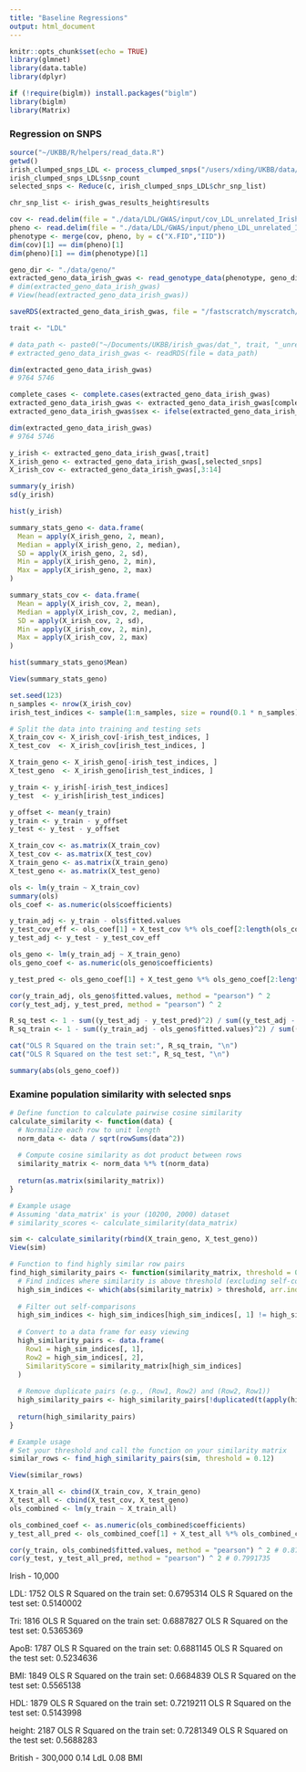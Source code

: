 ```yaml
---
title: "Baseline Regressions"
output: html_document
---
```


```r
knitr::opts_chunk$set(echo = TRUE)
library(glmnet)
library(data.table)
library(dplyr)

if (!require(biglm)) install.packages("biglm")
library(biglm)
library(Matrix)
```


### Regression on SNPS

```r
source("~/UKBB/R/helpers/read_data.R")
getwd()
irish_clumped_snps_LDL <- process_clumped_snps("/users/xding/UKBB/data/LDL/clump/unrelated_irish_snp_clump/", "irish", "LDL", chromosomes = 1:22)
irish_clumped_snps_LDL$snp_count
selected_snps <- Reduce(c, irish_clumped_snps_LDL$chr_snp_list)
```



```r
chr_snp_list <- irish_gwas_results_height$results

cov <- read.delim(file = "./data/LDL/GWAS/input/cov_LDL_unrelated_Irish.txt", header = TRUE, sep = "\t")
pheno <- read.delim(file = "./data/LDL/GWAS/input/pheno_LDL_unrelated_Irish.txt", header = TRUE,  sep = "\t")
phenotype <- merge(cov, pheno, by = c("X.FID","IID"))
dim(cov)[1] == dim(pheno)[1]
dim(pheno)[1] == dim(phenotype)[1]

geno_dir <- "./data/geno/"
extracted_geno_data_irish_gwas <- read_genotype_data(phenotype, geno_dir, chr_snp_list)
# dim(extracted_geno_data_irish_gwas)
# View(head(extracted_geno_data_irish_gwas))

saveRDS(extracted_geno_data_irish_gwas, file = "/fastscratch/myscratch/xding/UKBB/irish_gwas/dat_LDL_unrelated_irish_pheotype_genotype_irish_gwas_all_snps_p005.rds")

```



```r
trait <- "LDL"

# data_path <- paste0("~/Documents/UKBB/irish_gwas/dat_", trait, "_unrelated_irish_pheotype_genotype_irish_gwas_all_snps_p005.rds")
# extracted_geno_data_irish_gwas <- readRDS(file = data_path)

dim(extracted_geno_data_irish_gwas)
# 9764 5746

complete_cases <- complete.cases(extracted_geno_data_irish_gwas)
extracted_geno_data_irish_gwas <- extracted_geno_data_irish_gwas[complete_cases, ]
extracted_geno_data_irish_gwas$sex <- ifelse(extracted_geno_data_irish_gwas$sex == "Female", 1, 0)

dim(extracted_geno_data_irish_gwas)
# 9764 5746

```



```r

y_irish <- extracted_geno_data_irish_gwas[,trait]
X_irish_geno <- extracted_geno_data_irish_gwas[,selected_snps]
X_irish_cov <- extracted_geno_data_irish_gwas[,3:14]

summary(y_irish)
sd(y_irish)

hist(y_irish)

```



```r
summary_stats_geno <- data.frame(
  Mean = apply(X_irish_geno, 2, mean),
  Median = apply(X_irish_geno, 2, median),
  SD = apply(X_irish_geno, 2, sd),
  Min = apply(X_irish_geno, 2, min),
  Max = apply(X_irish_geno, 2, max)
)

summary_stats_cov <- data.frame(
  Mean = apply(X_irish_cov, 2, mean),
  Median = apply(X_irish_cov, 2, median),
  SD = apply(X_irish_cov, 2, sd),
  Min = apply(X_irish_cov, 2, min),
  Max = apply(X_irish_cov, 2, max)
)

hist(summary_stats_geno$Mean)

View(summary_stats_geno)
```



```r
set.seed(123)
n_samples <- nrow(X_irish_cov)
irish_test_indices <- sample(1:n_samples, size = round(0.1 * n_samples), replace = FALSE)

# Split the data into training and testing sets
X_train_cov <- X_irish_cov[-irish_test_indices, ]
X_test_cov  <- X_irish_cov[irish_test_indices, ]

X_train_geno <- X_irish_geno[-irish_test_indices, ]
X_test_geno  <- X_irish_geno[irish_test_indices, ]

y_train <- y_irish[-irish_test_indices]
y_test  <- y_irish[irish_test_indices]

y_offset <- mean(y_train)
y_train <- y_train - y_offset
y_test <- y_test - y_offset

X_train_cov <- as.matrix(X_train_cov)
X_test_cov <- as.matrix(X_test_cov)
X_train_geno <- as.matrix(X_train_geno)
X_test_geno <- as.matrix(X_test_geno)

ols <- lm(y_train ~ X_train_cov)
summary(ols)
ols_coef <- as.numeric(ols$coefficients)

y_train_adj <- y_train - ols$fitted.values
y_test_cov_eff <- ols_coef[1] + X_test_cov %*% ols_coef[2:length(ols_coef)]
y_test_adj <- y_test - y_test_cov_eff
```



```r
ols_geno <- lm(y_train_adj ~ X_train_geno)
ols_geno_coef <- as.numeric(ols_geno$coefficients)

y_test_pred <- ols_geno_coef[1] + X_test_geno %*% ols_geno_coef[2:length(ols_geno_coef)]

cor(y_train_adj, ols_geno$fitted.values, method = "pearson") ^ 2
cor(y_test_adj, y_test_pred, method = "pearson") ^ 2

R_sq_test <- 1 - sum((y_test_adj - y_test_pred)^2) / sum((y_test_adj - mean(y_test_adj))^2)
R_sq_train <- 1 - sum((y_train_adj - ols_geno$fitted.values)^2) / sum((y_train_adj - mean(y_train_adj))^2)

cat("OLS R Squared on the train set:", R_sq_train, "\n")
cat("OLS R Squared on the test set:", R_sq_test, "\n")

summary(abs(ols_geno_coef))

```

### Examine population similarity with selected snps


```r

# Define function to calculate pairwise cosine similarity
calculate_similarity <- function(data) {
  # Normalize each row to unit length
  norm_data <- data / sqrt(rowSums(data^2))
  
  # Compute cosine similarity as dot product between rows
  similarity_matrix <- norm_data %*% t(norm_data)
  
  return(as.matrix(similarity_matrix))
}

# Example usage
# Assuming 'data_matrix' is your (10200, 2000) dataset
# similarity_scores <- calculate_similarity(data_matrix)

sim <- calculate_similarity(rbind(X_train_geno, X_test_geno))
View(sim)

# Function to find highly similar row pairs
find_high_similarity_pairs <- function(similarity_matrix, threshold = 0.8) {
  # Find indices where similarity is above threshold (excluding self-comparisons)
  high_sim_indices <- which(abs(similarity_matrix) > threshold, arr.ind = TRUE)
  
  # Filter out self-comparisons
  high_sim_indices <- high_sim_indices[high_sim_indices[, 1] != high_sim_indices[, 2], ]
  
  # Convert to a data frame for easy viewing
  high_similarity_pairs <- data.frame(
    Row1 = high_sim_indices[, 1],
    Row2 = high_sim_indices[, 2],
    SimilarityScore = similarity_matrix[high_sim_indices]
  )
  
  # Remove duplicate pairs (e.g., (Row1, Row2) and (Row2, Row1))
  high_similarity_pairs <- high_similarity_pairs[!duplicated(t(apply(high_similarity_pairs[, 1:2], 1, sort))), ]
  
  return(high_similarity_pairs)
}

# Example usage
# Set your threshold and call the function on your similarity matrix
similar_rows <- find_high_similarity_pairs(sim, threshold = 0.12)

View(similar_rows)


```


```r
X_train_all <- cbind(X_train_cov, X_train_geno)
X_test_all <- cbind(X_test_cov, X_test_geno)
ols_combined <- lm(y_train ~ X_train_all)

ols_combined_coef <- as.numeric(ols_combined$coefficients)
y_test_all_pred <- ols_combined_coef[1] + X_test_all %*% ols_combined_coef[2:length(ols_combined_coef)]

cor(y_train, ols_combined$fitted.values, method = "pearson") ^ 2 # 0.876073
cor(y_test, y_test_all_pred, method = "pearson") ^ 2 # 0.7991735

```

Irish - 10,000

LDL: 1752
OLS R Squared on the train set: 0.6795314 
OLS R Squared on the test set: 0.5140002 

Tri: 1816
OLS R Squared on the train set: 0.6887827 
OLS R Squared on the test set: 0.5365369 


ApoB: 1787
OLS R Squared on the train set: 0.6881145 
OLS R Squared on the test set: 0.5234636 

BMI: 1849
OLS R Squared on the train set: 0.6684839 
OLS R Squared on the test set: 0.5565138 

HDL: 1879
OLS R Squared on the train set: 0.7219211 
OLS R Squared on the test set: 0.5143998 

height: 2187
OLS R Squared on the train set: 0.7281349 
OLS R Squared on the test set: 0.5688283 



British - 300,000
0.14 LdL
0.08 BMI
